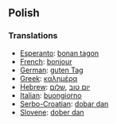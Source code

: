 ==Polish==

===Translations===
*[[Esperanto]]: [[bonan tagon]]
*[[French]]: [[bonjour]]
*[[German]]: [[guten Tag]]
*[[Greek]]: [[καλημέρα]]
*[[Hebrew]]: [[יום טוב]] ,[[שלום]]
*[[Italian]]: [[buongiorno]]
*[[Serbo-Croatian]]: [[dobar dan]]
*[[Slovene]]: [[dober dan]]